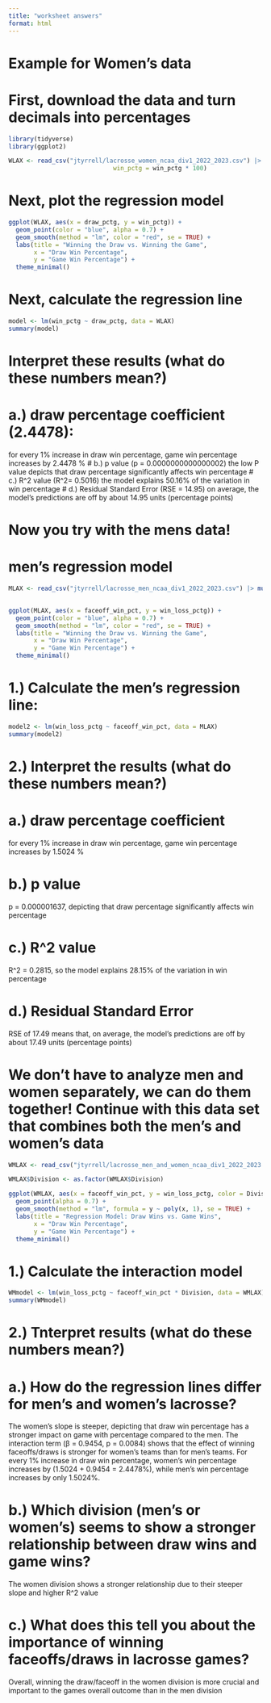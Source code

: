 ```yaml
---
title: "worksheet answers"
format: html
---
```


# Example for Women's data
# First, download the data and turn decimals into percentages
```r
library(tidyverse)
library(ggplot2)

WLAX <- read_csv("jtyrrell/lacrosse_women_ncaa_div1_2022_2023.csv") |> mutate(draw_pctg = draw_pctg * 100, 
                             win_pctg = win_pctg * 100)
```

# Next, plot the regression model 
```r
ggplot(WLAX, aes(x = draw_pctg, y = win_pctg)) +
  geom_point(color = "blue", alpha = 0.7) +
  geom_smooth(method = "lm", color = "red", se = TRUE) +
  labs(title = "Winning the Draw vs. Winning the Game",
       x = "Draw Win Percentage",
       y = "Game Win Percentage") +
  theme_minimal()
```

# Next, calculate the regression line
```r
model <- lm(win_pctg ~ draw_pctg, data = WLAX)
summary(model)
```

# Interpret these results (what do these numbers mean?)
# a.) draw percentage coefficient (2.4478): 
for every 1% increase in draw win percentage, game win percentage increases by 2.4478 %
# b.) p value (p = 0.0000000000000002)
the low P value depicts that draw percentage significantly affects win percentage
# c.) R^2 value (R^2= 0.5016)
the model explains 50.16% of the variation in win percentage
# d.) Residual Standard Error (RSE = 14.95)
on average, the model's predictions are off by about 14.95 units (percentage points)

# Now you try with the mens data!
# men's regression model
```r
MLAX <- read_csv("jtyrrell/lacrosse_men_ncaa_div1_2022_2023.csv") |> mutate(faceoff_win_pct = faceoff_win_pct * 100,
                                                                          win_loss_pctg = win_loss_pctg * 100)

ggplot(MLAX, aes(x = faceoff_win_pct, y = win_loss_pctg)) +
  geom_point(color = "blue", alpha = 0.7) +
  geom_smooth(method = "lm", color = "red", se = TRUE) +
  labs(title = "Winning the Draw vs. Winning the Game",
       x = "Draw Win Percentage",
       y = "Game Win Percentage") +
  theme_minimal()
```
# 1.) Calculate the men's regression line:
```r
model2 <- lm(win_loss_pctg ~ faceoff_win_pct, data = MLAX)
summary(model2)
```

# 2.) Interpret the results (what do these numbers mean?)
# a.) draw percentage coefficient
for every 1% increase in draw win percentage, game win percentage increases by 1.5024 %

# b.) p value
p = 0.000001637, depicting that draw percentage significantly affects win percentage

# c.) R^2 value
R^2 = 0.2815, so the model explains 28.15% of the variation in win percentage

# d.) Residual Standard Error
RSE of 17.49 means that, on average, the model's predictions are off by about 17.49 units (percentage points)

# We don't have to analyze men and women separately, we can do them together! Continue with this data set that combines both the men's and women's data
```r
WMLAX <- read_csv("jtyrrell/lacrosse_men_and_women_ncaa_div1_2022_2023.csv") |> mutate(faceoff_win_pct = faceoff_win_pct * 100,                                                              win_loss_pctg = win_loss_pctg * 100)

WMLAX$Division <- as.factor(WMLAX$Division)

ggplot(WMLAX, aes(x = faceoff_win_pct, y = win_loss_pctg, color = Division)) +
  geom_point(alpha = 0.7) +  
  geom_smooth(method = "lm", formula = y ~ poly(x, 1), se = TRUE) +  
  labs(title = "Regression Model: Draw Wins vs. Game Wins",
       x = "Draw Win Percentage",
       y = "Game Win Percentage") +
  theme_minimal()
```

# 1.) Calculate the interaction model
```r
WMmodel <- lm(win_loss_pctg ~ faceoff_win_pct * Division, data = WMLAX)
summary(WMmodel)
```


# 2.) Tnterpret results (what do these numbers mean?)
# a.) How do the regression lines differ for men's and women's lacrosse?
The women's slope is steeper, depicting that draw win percentage has a stronger impact on game with percentage compared to the men.
The interaction term (β = 0.9454, p = 0.0084) shows that the effect of winning faceoffs/draws is stronger for women’s teams than for men’s teams. 
For every 1% increase in draw win percentage, women’s win percentage increases by (1.5024 + 0.9454 = 2.4478%), while men’s win percentage increases by only 1.5024%.

# b.) Which division (men's or women's) seems to show a stronger relationship between draw wins and game wins?
The women division shows a stronger relationship due to their steeper slope and higher R^2 value

# c.) What does this tell you about the importance of winning faceoffs/draws in lacrosse games?
Overall, winning the draw/faceoff in the women division is more crucial and important to the games overall outcome than in the men division
